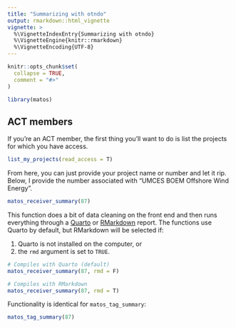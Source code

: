 ```yaml
---
title: "Summarizing with otndo"
output: rmarkdown::html_vignette
vignette: >
  %\VignetteIndexEntry{Summarizing with otndo}
  %\VignetteEngine{knitr::rmarkdown}
  %\VignetteEncoding{UTF-8}
---
```


```r
knitr::opts_chunk$set(
  collapse = TRUE,
  comment = "#>"
)
```

```r
library(matos)
```

## ACT members

If you're an ACT member, the first thing you'll want to do is list the projects for which you have access.

```r
list_my_projects(read_access = T)
```

From here, you can just provide your project name or number and let it rip. Below, I provide the number associated with "UMCES BOEM Offshore Wind Energy".

```r
matos_receiver_summary(87)
```


This function does a bit of data cleaning on the front end and then runs everything through a [Quarto](https://quarto.org/) or [RMarkdown](https://rmarkdown.rstudio.com/) report. The functions use Quarto by default, but RMarkdown will be selected if:

1.  Quarto is not installed on the computer, or
2.  the `rmd` argument is set to `TRUE`.

```r
# Compiles with Quarto (default)
matos_receiver_summary(87, rmd = F)

# Compiles with RMarkdown
matos_receiver_summary(87, rmd = T)
```

Functionality is identical for `matos_tag_summary`:

```r
matos_tag_summary(87)
```
